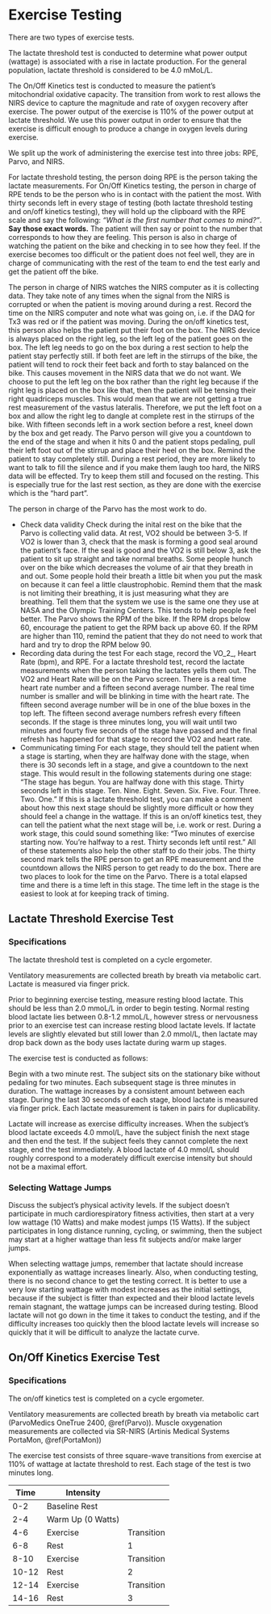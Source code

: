 # Exercise Testing {#ExerciseTesting}

There are two types of exercise tests. 

The lactate threshold test is conducted to determine what power output (wattage) is associated with a rise in lactate production. For the general population, lactate threshold is considered to be 4.0 mMoL/L. 

The On/Off Kinetics test is conducted to measure the patient's mitochondrial oxidative capacity. The transition from work to rest allows the NIRS device to capture the magnitude and rate of oxygen recovery after exercise. The power output of the exercise is 110% of the power output at lactate threshold. We use this power output in order to ensure that the exercise is difficult enough to produce a change in oxygen levels during exercise. 

We split up the work of administering the exercise test into three jobs: RPE, Parvo, and NIRS. 

For lactate threshold testing, the person doing RPE is the person taking the lactate measurements. For On/Off Kinetics testing, the person in charge of RPE tends to be the person who is in contact with the patient the most. With thirty seconds left in every stage of testing (both lactate threshold testing and on/off kinetics testing), they will hold up the clipboard with the RPE scale and say the following: *"What is the first number that comes to mind?"*. **Say those exact words.**  The patient will then say or point to the number that corresponds to how they are feeling. This person is also in charge of watching the patient on the bike and checking in to see how they feel. If the exercise becomes too difficult or the patient does not feel well, they are in charge of communicating with the rest of the team to end the test early and get the patient off the bike. 

The person in charge of NIRS watches the NIRS computer as it is collecting data. They take note of any times when the signal from the NIRS is corrupted or when the patient is moving around during a rest. Record the time on the NIRS computer and note what was going on, i.e. if the DAQ for Tx3 was red or if the patient was moving. During the on/off kinetics test, this person also helps the patient put their foot on the box. The NIRS device is always placed on the right leg, so the left leg of the patient goes on the box. The left leg needs to go on the box during a rest section to help the patient stay perfectly still. If both feet are left in the stirrups of the bike, the patient will tend to rock their feet back and forth to stay balanced on the bike. This causes movement in the NIRS data that we do not want. We choose to put the left leg on the box rather than the right leg because if the right leg is placed on the box like that, then the patient will be tensing their right quadriceps muscles. This would mean that we are not getting a true rest measurement of the vastus lateralis. Therefore, we put the left foot on a box and allow the right leg to dangle at complete rest in the stirrups of the bike. With fifteen seconds left in a work section before a rest, kneel down by the box and get ready. The Parvo person will give you a countdown to the end of the stage and when it hits 0 and the patient stops pedaling, pull their left foot out of the stirrup and place their heel on the box. Remind the patient to stay completely still. During a rest period, they are more likely to want to talk to fill the silence and if you make them laugh too hard, the NIRS data will be effected. Try to keep them still and focused on the resting. This is especially true for the last rest section, as they are done with the exercise which is the "hard part". 

The person in charge of the Parvo has the most work to do.

- Check data validity
    Check during the inital rest on the bike that the Parvo is collecting valid data. At rest, VO2 should be between 3-5. If VO2 is lower than 3, check that the mask is forming a good seal around the patient's face. If the seal is good and the VO2 is still below 3, ask the patient to sit up straight and take normal breaths. Some people hunch over on the bike which decreases the volume of air that they breath in and out. Some people hold their breath a little bit when you put the mask on because it can feel a little claustrophobic. Remind them that the mask is not limiting their breathing, it is just measuring what they are breathing. Tell them that the system we use is the same one they use at NASA and the Olympic Training Centers. This tends to help people feel better.
    The Parvo shows the RPM of the bike. If the RPM drops below 60, encourage the patient to get the RPM back up above 60. If the RPM are higher than 110, remind the patient that they do not need to work that hard and try to drop the RPM below 90. 
- Recording data during the test
    For each stage, record the VO_2_, Heart Rate (bpm), and RPE. For a lactate threshold test, record the lactate measurements when the person taking the lactates yells them out. The VO2 and Heart Rate will be on the Parvo screen. There is a real time heart rate number and a fifteen second average number. The real time number is smaller and will be blinking in time with the heart rate. The fifteen second average number will be in one of the blue boxes in the top left. The fifteen second average numbers refresh every fifteen seconds. If the stage is three minutes long, you will wait until two minutes and fourty five seconds of the stage have passed and the final refresh has happened for that stage to record the VO2 and heart rate. 
- Communicating timing
    For each stage, they should tell the patient when a stage is starting, when they are halfway done with the stage, when there is 30 seconds left in a stage, and give a countdown to the next stage. This would result in the following statements during one stage: "The stage has begun. You are halfway done with this stage. Thirty seconds left in this stage. Ten. Nine. Eight. Seven. Six. Five. Four. Three. Two. One." If this is a lactate threshold test, you can make a comment about how this next stage should be slightly more difficult or how they should feel a change in the wattage. If this is an on/off kinetics test, they can tell the patient what the next stage will be, i.e. work or rest. During a work stage, this could sound something like: "Two minutes of exercise starting now. You're halfway to a rest. Thirty seconds left until rest." All of these statements also help the other staff to do their jobs. The thirty second mark tells the RPE person to get an RPE measurement and the countdown allows the NIRS person to get ready to do the box. 
    There are two places to look for the time on the Parvo. There is a total elapsed time and there is a time left in this stage. The time left in the stage is the easiest to look at for keeping track of timing. 

## Lactate Threshold Exercise Test {#ExerciseTesting-LT}

### Specifications {#ExerciseTesting-LT-Specs}

The lactate threshold test is completed on a cycle ergometer. 

Ventilatory measurements are collected breath by breath via metabolic cart. 
Lactate is measured via finger prick.

Prior to beginning exercise testing, measure resting blood lactate. This should be less than 2.0 mmoL/L in order to begin testing. Normal resting blood lactate lies between 0.8-1.2 mmoL/L, however stress or nervousness prior to an exercise test can increase resting blood lactate levels. If lactate levels are slightly elevated but still lower than 2.0 mmol/L, then lactate may drop back down as the body uses lactate during warm up stages. 

The exercise test is conducted as follows:

Begin with a two minute rest. The subject sits on the stationary bike without pedaling for two minutes. 
Each subsequent stage is three minutes in duration. The wattage increases by a consistent amount between each stage. During the last 30 seconds of each stage, blood lactate is measured via finger prick. Each lactate measurement is taken in pairs for duplicability.

Lactate will increase as exercise difficulty increases. When the subject's blood lactate exceeds 4.0 mmol/L, have the subject finish the next stage and then end the test. If the subject feels they cannot complete the next stage, end the test immediately. A blood lactate of 4.0 mmol/L should roughly correspond to a moderately difficult exercise intensity but should not be a maximal effort. 

### Selecting Wattage Jumps {#ExerciseTesting-LT-Watts}

Discuss the subject's physical activity levels. If the subject doesn't participate in much cardiorespiratory fitness activities, then start at a very low wattage (10 Watts) and make modest jumps (15 Watts).  If the subject participates in long distance running, cycling, or swimming, then the subject may start at a higher wattage than less fit subjects and/or make larger jumps. 

When selecting wattage jumps, remember that lactate should increase exponentially as wattage increases linearly. Also, when conducting testing, there is no second chance to get the testing correct. It is better to use a very low starting wattage with modest increases as the initial settings, because if the subject is fitter than expected and their blood lactate levels remain stagnant, the wattage jumps can be increased during testing. Blood lactate will not go down in the time it takes to conduct the testing, and if the difficulty increases too quickly then the blood lactate levels will increase so quickly that it will be difficult to analyze the lactate curve. 

## On/Off Kinetics Exercise Test {#ExerciseTesting-Onoff}

### Specifications {#ExerciseTesting-Onoff-Specs}

The on/off kinetics test is completed on a cycle ergometer. 

Ventilatory measurements are collected breath by breath via metabolic cart (ParvoMedics OneTrue 2400, \@ref(Parvo)). Muscle oxygenation measurements are collected via SR-NIRS (Artinis Medical Systems PortaMon, \@ref(PortaMon))

The exercise test consists of three square-wave transitions from exercise at 110% of wattage at lactate threshold to rest. Each stage of the test is two minutes long.

|Time|Intensity||
|----|---------|-|
|0-2|Baseline Rest| |
|2-4|Warm Up (0 Watts)| |
|4-6|Exercise|Transition|
|6-8|Rest|1|
|8-10|Exercise|Transition|
|10-12|Rest|2|
|12-14|Exercise|Transition|
|14-16|Rest|3|

